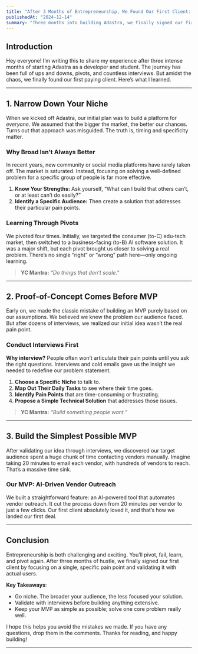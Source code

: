```yaml
---
title: "After 3 Months of Entrepreneurship, We Found Our First Client: Here’s What I Learned"
publishedAt: "2024-12-14"
summary: "Three months into building Adastra, we finally signed our first client. This post recounts our journey through multiple pivots, relentless interviews, Proof-of-Concept (PoC), and MVP-building—and the lessons we learned along the way."
---
```


## Introduction

Hey everyone! I’m writing this to share my experience after three intense months of starting Adastra as a developer and student. The journey has been full of ups and downs, pivots, and countless interviews. But amidst the chaos, we finally found our first paying client. Here’s what I learned.

---

## 1. Narrow Down Your Niche

When we kicked off Adastra, our initial plan was to build a platform for _everyone_. We assumed that the bigger the market, the better our chances. Turns out that approach was misguided. The truth is, timing and specificity matter.

### Why Broad Isn’t Always Better

In recent years, new community or social media platforms have rarely taken off. The market is saturated. Instead, focusing on solving a well-defined problem for a specific group of people is far more effective.

1. **Know Your Strengths:** Ask yourself, “What can I build that others can’t, or at least can’t do easily?”
2. **Identify a Specific Audience:** Then create a solution that addresses their particular pain points.

### Learning Through Pivots

We pivoted four times. Initially, we targeted the consumer (to-C) edu-tech market, then switched to a business-facing (to-B) AI software solution. It was a major shift, but each pivot brought us closer to solving a real problem. There’s no single “right” or “wrong” path here—only ongoing learning.

> **YC Mantra:** _“Do things that don’t scale.”_

---

## 2. Proof-of-Concept Comes Before MVP

Early on, we made the classic mistake of building an MVP purely based on our assumptions. We believed we knew the problem our audience faced. But after dozens of interviews, we realized our initial idea wasn’t the real pain point.

### Conduct Interviews First

**Why interview?** People often won’t articulate their pain points until you ask the right questions. Interviews and cold emails gave us the insight we needed to redefine our problem statement.

1. **Choose a Specific Niche** to talk to.
2. **Map Out Their Daily Tasks** to see where their time goes.
3. **Identify Pain Points** that are time-consuming or frustrating.
4. **Propose a Simple Technical Solution** that addresses those issues.

> **YC Mantra:** _“Build something people want.”_

---

## 3. Build the Simplest Possible MVP

After validating our idea through interviews, we discovered our target audience spent a huge chunk of time contacting vendors manually. Imagine taking 20 minutes to email each vendor, with hundreds of vendors to reach. That’s a massive time sink.

### Our MVP: AI-Driven Vendor Outreach

We built a straightforward feature: an AI-powered tool that automates vendor outreach. It cut the process down from 20 minutes per vendor to just a few clicks. Our first client absolutely loved it, and that’s how we landed our first deal.

---

## Conclusion

Entrepreneurship is both challenging and exciting. You’ll pivot, fail, learn, and pivot again. After three months of hustle, we finally signed our first client by focusing on a single, specific pain point and validating it with actual users.

**Key Takeaways**:

- Go niche. The broader your audience, the less focused your solution.
- Validate with interviews before building anything extensive.
- Keep your MVP as simple as possible; solve one core problem really well.

I hope this helps you avoid the mistakes we made. If you have any questions, drop them in the comments. Thanks for reading, and happy building!

---
